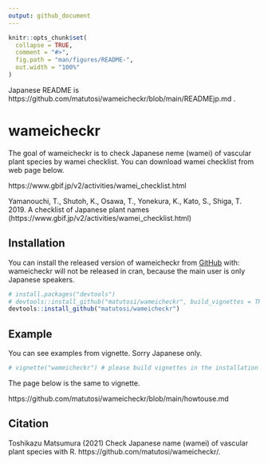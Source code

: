 ```yaml
---
output: github_document
---
```


```r
knitr::opts_chunk$set(
  collapse = TRUE,
  comment = "#>",
  fig.path = "man/figures/README-",
  out.width = "100%"
)
```

Japanese README is https://github.com/matutosi/wameicheckr/blob/main/READMEjp.md .

# wameicheckr

The goal of wameicheckr is to check Japanese neme (wamei) of 
vascular plant species by wamei checklist. You can download 
wamei checklist from web page below. 

  https://www.gbif.jp/v2/activities/wamei_checklist.html

Yamanouchi, T., Shutoh, K., Osawa, T., Yonekura, K., Kato, S., Shiga, T. 2019. 
    A checklist of Japanese plant names
    (https://www.gbif.jp/v2/activities/wamei_checklist.html)

## Installation

You can install the released version of wameicheckr from [GitHub](https://github.com/) with:
wameicheckr will not be released in cran, because the main user is only Japanese speakers. 

``` r
# install.packages("devtools")
# devtools::install_github("matutosi/wameicheckr", build_vignettes = TRUE) # needs pandoc
devtools::install_github("matutosi/wameicheckr")
```

## Example

You can see examples from vignette. 
Sorry Japanese only. 

``` r
# vignette("wameicheckr") # please build vignettes in the installation
```

The page below is the same to vignette. 

https://github.com/matutosi/wameicheckr/blob/main/howtouse.md

## Citation

Toshikazu Matsumura (2021) Check Japanese name (wamei) of vascular plant species with R. https://github.com/matutosi/wameicheckr/.
